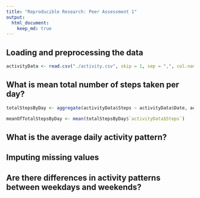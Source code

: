 ```yaml
---
title: "Reproducible Research: Peer Assessment 1"
output: 
  html_document:
    keep_md: true
---
```



## Loading and preprocessing the data
```R
activityData <- read.csv("./activity.csv", skip = 1, sep = ",", col.names = c("Steps", "Date", "Interval"))
```

## What is mean total number of steps taken per day?

```R
totalStepsByDay <- aggregate(activityData$Steps ~ activityData$Date, activityData, sum, na.rm = TRUE)

meanOfTotalStepsByDay <- mean(totalStepsByDay$`activityData$Steps`)

```

## What is the average daily activity pattern?



## Imputing missing values



## Are there differences in activity patterns between weekdays and weekends?
